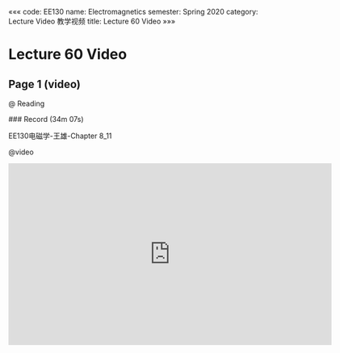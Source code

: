 «««
code: EE130
name: Electromagnetics
semester: Spring 2020
category: Lecture Video 教学视频
title: Lecture 60 Video
»»»

# Lecture 60 Video

## Page 1 (video)

@ Reading

<div class="markdown-body">
### Record (34m 07s)

EE130电磁学-王雄-Chapter 8_11
</div>

@video

<iframe src="https://sbbrisk.com/e/iafq3ypn0lp9.html" frameborder=0 marginwidth=0 marginheight=0 scrolling=no width=640 height=360 allowfullscreen></iframe>
